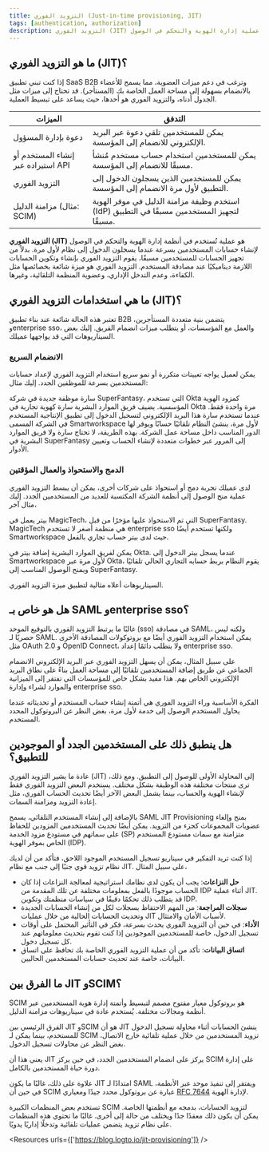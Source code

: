 ```yaml
---
title: التزويد الفوري (Just-in-time provisioning, JIT)
tags: [authentication, authorization]
description: التزويد الفوري (JIT) هو عملية إدارة الهوية والتحكم في الوصول (IAM) حيث يتم إنشاء حسابات المستخدمين ديناميكيًا وبشكل تلقائي عند محاولة المستخدم الوصول إلى نظام أو تطبيق لأول مرة. تساعد هذه الطريقة في تبسيط عملية الانضمام وتضمن إنشاء حسابات المستخدمين فقط عند الحاجة، مما يقلل العبء الإداري ويحسن الأمان.
---
```


## ما هو التزويد الفوري (JIT)؟

إذا كنت تبني تطبيق SaaS B2B وترغب في دعم ميزات العضوية، مما يسمح للأعضاء بالانضمام بسهولة إلى مساحة العمل الخاصة بك (المستأجر). قد تحتاج إلى ميزات مثل الجدول أدناه، والتزويد الفوري هو أحدها، حيث يساعد على تبسيط العملية.

| الميزات | التدفق |
| --- | --- |
| دعوة بإدارة المسؤول | يمكن للمستخدمين تلقي دعوة عبر البريد الإلكتروني للانضمام إلى المؤسسة. |
| إنشاء المستخدم أو استيراده عبر API | يمكن للمستخدمين استخدام حساب مستخدم مُنشأ مسبقًا للانضمام إلى المؤسسة. |
| التزويد الفوري | يمكن للمستخدمين الذين يسجلون الدخول إلى التطبيق لأول مرة الانضمام إلى المؤسسة. |
| مزامنة الدليل (مثال: SCIM) | استخدم وظيفة مزامنة الدليل في موفر الهوية (IdP) لتجهيز المستخدمين مسبقًا في التطبيق مسبقًا. |

**التزويد الفوري (JIT)** هو عملية تُستخدم في أنظمة إدارة الهوية والتحكم في الوصول لإنشاء حسابات المستخدمين بسرعة عندما يسجلون الدخول إلى نظام لأول مرة. بدلاً من تجهيز الحسابات للمستخدمين مسبقًا، يقوم التزويد الفوري بإنشاء وتكوين الحسابات اللازمة ديناميكيًا عند مصادقة المستخدم. التزويد الفوري هو ميزة شائعة بخصائصها مثل الكفاءة، وعدم التدخل الإداري، وعضوية المنظمة التلقائية، وغيرها.

## ما هي استخدامات التزويد الفوري (JIT)؟

تعتبر هذه الحالة شائعة عند بناء تطبيق B2B يتضمن بنية متعددة المستأجرين، وenterprise sso، والعمل مع المؤسسات، أو يتطلب ميزات انضمام الفريق. إليك بعض السيناريوهات التي قد يواجهها عميلك.

### الانضمام السريع

يمكن لعميل يواجه تعيينات متكررة أو نمو سريع استخدام التزويد الفوري لإعداد حسابات المستخدمين بسرعة للموظفين الجدد. إليك مثال:

سارة موظفة جديدة في شركة SuperFantasy، التي تستخدم Okta كمزود الهوية المؤسسية. يضيف فريق الموارد البشرية سارة كهوية تجارية في Okta مرة واحدة فقط. عندما تستخدم سارة هذا البريد الإلكتروني لتسجيل الدخول إلى تطبيق الإنتاجية المستخدم في الشركة المسمى Smartworkspace لأول مرة، ينشئ النظام تلقائيًا حسابًا ويوفر لها الدور المناسب داخل مساحة عمل الشركة. بهذه الطريقة، لا تحتاج سارة ولا فريق الموارد البشرية في SuperFantasy إلى المرور عبر خطوات متعددة لإنشاء الحساب وتعيين الأدوار.

### الدمج والاستحواذ والعمال المؤقتين

لدى عميلك تجربة دمج أو استحواذ على شركات أخرى، يمكن أن يبسط التزويد الفوري عملية منح الوصول إلى أنظمة الشركة المكتسبة للعديد من المستخدمين الجدد. إليك مثال آخر،

بيتر يعمل في MagicTech، التي تم الاستحواذ عليها مؤخرًا من قبل SuperFantasy. MagicTech هي منظمة أصغر لا تستخدم enterprise sso ولكنها تستخدم أيضًا Smartworkspace حيث لدى بيتر حساب تجاري بالفعل.

يمكن لفريق الموارد البشرية إضافة بيتر في Okta. عندما يسجل بيتر الدخول إلى Smartworkspace لأول مرة عبر Okta، يقوم النظام بربط حسابه التجاري الحالي تلقائيًا ويمنح الوصول المناسب إلى SuperFantasy.

السيناريوهات أعلاه مثالية لتطبيق ميزة التزويد الفوري.

## هل هو خاص بـ SAML وenterprise sso؟

غالبًا ما يرتبط التزويد الفوري بالتوقيع الموحد (sso) في مصادقة SAML، ولكنه ليس حصريًا لـ SAML. يمكن استخدام التزويد الفوري أيضًا مع بروتوكولات المصادقة الأخرى مثل OAuth 2.0 و OpenID Connect، ولا يتطلب دائمًا إعداد enterprise sso.

على سبيل المثال، يمكن أن يسهل التزويد الفوري عبر البريد الإلكتروني الانضمام الجماعي عن طريق إضافة المستخدمين تلقائيًا إلى مساحة العمل بناءً على نطاق البريد الإلكتروني الخاص بهم. هذا مفيد بشكل خاص للمؤسسات التي تفتقر إلى الميزانية والموارد لشراء وإدارة enterprise sso.

الفكرة الأساسية وراء التزويد الفوري هي أتمتة إنشاء حساب المستخدم أو تحديثاته عندما يحاول المستخدم الوصول إلى خدمة لأول مرة، بغض النظر عن البروتوكول المحدد المستخدم.

## هل ينطبق ذلك على المستخدمين الجدد أو الموجودين للتطبيق؟

عادة ما يشير التزويد الفوري (JIT) إلى المحاولة الأولى للوصول إلى التطبيق. ومع ذلك، ترى منتجات مختلفة هذه الوظيفة بشكل مختلف. يستخدم البعض التزويد الفوري فقط لإنشاء الهوية والحساب، بينما يشمل البعض الآخر أيضًا تحديث الحساب الفوري، مثل إعادة التزويد ومزامنة السمات.

بالإضافة إلى إنشاء المستخدم التلقائي، يسمح SAML JIT Provisioning بمنح وإلغاء عضويات المجموعات كجزء من التزويد. يمكن أيضًا تحديث المستخدمين المزودين للحفاظ على سماتهم في مستودع مزود الخدمة (SP) متزامنة مع سمات مستودع المستخدم الخاص بموفر الهوية (IDP).

إذا كنت تريد التفكير في سيناريو تسجيل المستخدم الموجود اللاحق، فتأكد من أن لديك نظام تزويد قوي جنبًا إلى جنب مع نظام JIT. على سبيل المثال،

- **حل النزاعات**: يجب أن يكون لدى نظامك استراتيجية لمعالجة النزاعات إذا كان الحساب موجودًا بالفعل بمعلومات مختلفة عن تلك المقدمة من IDP أثناء عملية JIT. قد يتطلب ذلك تحكمًا دقيقًا في سياسات منظمتك وتكوين IDP.
- **سجلات المراجعة**: من المهم الاحتفاظ بسجلات لكل من إنشاء الحسابات الجديدة وتحديث الحسابات الحالية من خلال عمليات JIT لأسباب الأمان والامتثال.
- **الأداء**: في حين أن التزويد الفوري يحدث بسرعة، فكر في التأثير المحتمل على أوقات تسجيل الدخول، خاصة للمستخدمين الموجودين إذا كنت تقوم بتحديث معلوماتهم عند كل تسجيل دخول.
- **اتساق البيانات**: تأكد من أن عملية التزويد الفوري الخاصة بك تحافظ على اتساق البيانات، خاصة عند تحديث حسابات المستخدمين الحاليين.

## ما الفرق بين JIT وSCIM؟

SCIM هو بروتوكول معيار مفتوح مصمم لتبسيط وأتمتة إدارة هوية المستخدمين عبر أنظمة ومجالات مختلفة. يُستخدم عادة في سيناريوهات مزامنة الدليل.

الفرق الرئيسي بين JIT وSCIM هو أن JIT ينشئ الحسابات أثناء محاولة تسجيل الدخول للمستخدم، بينما يمكن لـ SCIM تزويد المستخدمين من خلال عملية تلقائية خارج الاتصال، بغض النظر عن محاولات تسجيل الدخول.

يعني هذا أن JIT يركز على انضمام المستخدمين الجدد، في حين يركز SCIM على إدارة دورة حياة المستخدمين بالكامل.

علاوة على ذلك، غالبًا ما يكون JIT امتدادًا لـ SAML ويفتقر إلى تنفيذ موحد عبر الأنظمة، في حين أن SCIM عبارة عن بروتوكول محدد جيدًا ومعياري [RFC 7644](https://datatracker.ietf.org/doc/html/rfc7644) لإدارة الهوية.

تستخدم بعض المنظمات الكبيرة SCIM لتزويد الحسابات، بدمجه مع أنظمتها الخاصة. يمكن أن يكون ذلك معقدًا جدًا ويختلف من حالة إلى أخرى. غالبًا ما تحتوي هذه المنظمات على نظام تزويد يتضمن عمليات تلقائية وتدخلًا إداريًا يدويًا.

<Resources urls={['https://blog.logto.io/jit-provisioning']} />
